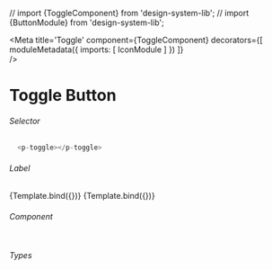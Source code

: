 // import {ToggleComponent} from 'design-system-lib';
// import {ButtonModule} from 'design-system-lib';

<Meta title='Toggle'
  component={ToggleComponent}
  decorators={[
    moduleMetadata({
      imports: [
        IconModule
      ]
    })
  ]}  
/>


# Toggle Button

###### Selector
```ts
  <p-toggle></p-toggle>
```

###### Label
<Canvas>
  <Story name="Two options"
    args={{
      optionsListName: 'twoOptionsToggle',
      optionsList: [{
        optionName: 'First'
      },
      {
        optionName: 'Second'
      }]
    }}>
    {Template.bind({})}
  </Story>
  <Story name="Three options"
    args={{
      optionsListName: 'threeOptionsToggle',
      optionsList: [{
        optionName: 'First'
      },
      {
        optionName: 'Second'
      },
      {
        optionName: 'Third'
      }]
    }}>
    {Template.bind({})}
  </Story>
</Canvas>

###### Component
```ts

```

###### Types
```ts

```
